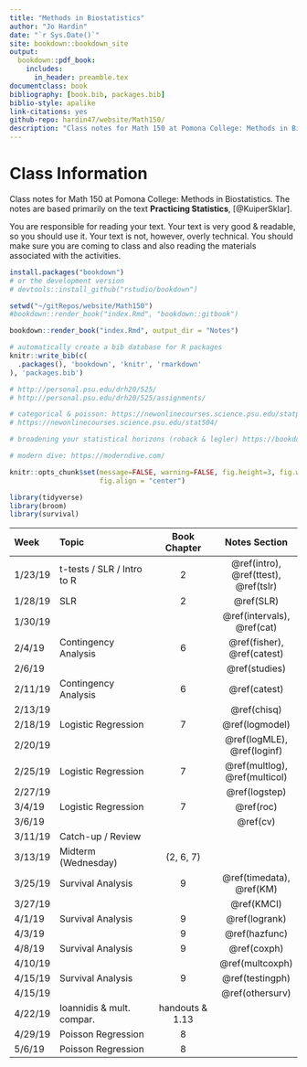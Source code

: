 ```yaml
--- 
title: "Methods in Biostatistics"
author: "Jo Hardin"
date: "`r Sys.Date()`"
site: bookdown::bookdown_site
output:
  bookdown::pdf_book:
    includes:
      in_header: preamble.tex
documentclass: book
bibliography: [book.bib, packages.bib]
biblio-style: apalike
link-citations: yes
github-repo: hardin47/website/Math150/
description: "Class notes for Math 150 at Pomona College: Methods in Biostatistics.  The notes are based primarily on the text Practicing Statistics, Kuiper and Sklar"
---
```


\newcommand{\logit}{\mathrm{logit}}

# Class Information {-}

Class notes for Math 150 at Pomona College: Methods in Biostatistics.  The notes are based primarily on the text **Practicing Statistics**, [@KuiperSklar].


You are responsible for reading your text.  Your text is very good & readable, so you should use it.  Your text is not, however, overly technical.  You should make sure you are coming to class and also reading the materials associated with the activities. 

```r
install.packages("bookdown")
# or the development version
# devtools::install_github("rstudio/bookdown")

setwd("~/gitRepos/website/Math150")
#bookdown::render_book("index.Rmd", "bookdown::gitbook")

bookdown::render_book("index.Rmd", output_dir = "Notes")
```


```r
# automatically create a bib database for R packages
knitr::write_bib(c(
  .packages(), 'bookdown', 'knitr', 'rmarkdown'
), 'packages.bib')
```



```r
# http://personal.psu.edu/drh20/525/
# http://personal.psu.edu/drh20/525/assignments/

# categorical & poisson: https://newonlinecourses.science.psu.edu/statprogram/stat504
# https://newonlinecourses.science.psu.edu/stat504/

# broadening your statistical horizons (roback & legler) https://bookdown.org/roback/bookdown-bysh/

# modern dive: https://moderndive.com/

```


```r
knitr::opts_chunk$set(message=FALSE, warning=FALSE, fig.height=3, fig.width=5, 
                      fig.align = "center")

library(tidyverse)
library(broom)
library(survival)
```

| Week    	| Topic                      	|  Book Chapter   	|   Notes Section 	|
|:---------	|:---------------------------	|:----------------:	|:----------------:	|
| 1/23/19 	| t-tests / SLR / Intro to R 	|         2        	| \@ref(intro), \@ref(ttest), \@ref(tslr)  |
| 1/28/19 	| SLR                        	|         2        	|  \@ref(SLR)     |
| 1/30/19 	|                           	|                  	| \@ref(intervals), \@ref(cat) |
| 2/4/19  	| Contingency Analysis       	|         6        	|\@ref(fisher), \@ref(catest) |
| 2/6/19 	|       	|                 	|  \@ref(studies)
| 2/11/19 	| Contingency Analysis       	|         6        	| \@ref(catest) |
| 2/13/19 	|        	|                	| \@ref(chisq) |
| 2/18/19 	| Logistic Regression        	|         7        	| \@ref(logmodel) |
| 2/20/19 	|        	|                 	| \@ref(logMLE), \@ref(loginf) |
| 2/25/19 	| Logistic Regression        	|         7        	| \@ref(multlog), \@ref(multicol)  |
| 2/27/19 	|         	|                 	| \@ref(logstep)  |
| 3/4/19  	| Logistic Regression        	|         7        	| \@ref(roc) |
| 3/6/19  	|         	|                 	| \@ref(cv) | 
| 3/11/19 	| Catch-up / Review      	|                	|
| 3/13/19 	| Midterm (Wednesday)        	|  (2, 6, 7) 	|
| 3/25/19 	| Survival Analysis          	|         9        	| \@ref(timedata), \@ref(KM)  |
| 3/27/19 	|          	|                 	| \@ref(KMCI)   |
| 4/1/19  	| Survival Analysis          	|         9        	|  \@ref(logrank) |
| 4/3/19  	|          	|         9       	|  \@ref(hazfunc) |
| 4/8/19  	| Survival Analysis          	|         9        	| \@ref(coxph)  |
| 4/10/19  	|           	|                	| \@ref(multcoxph)   |
| 4/15/19 	| Survival Analysis          	|         9        	|  \@ref(testingph)  |
| 4/15/19 	|          	|               	|  \@ref(othersurv)   |
| 4/22/19 	| Ioannidis & mult. compar. 	| handouts & 1.13 	|
| 4/29/19 	| Poisson Regression         	|         8        	|
| 5/6/19  	| Poisson Regression         	|         8        	|
